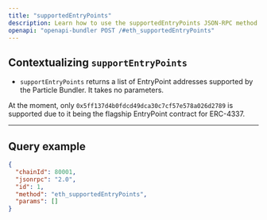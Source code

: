 ```yaml
---
title: "supportedEntryPoints"
description: Learn how to use the supportedEntryPoints JSON-RPC method.
openapi: "openapi-bundler POST /#eth_supportedEntryPoints"
---
```


## Contextualizing `supportEntryPoints`
  - `supportEntryPoints` returns a list of EntryPoint addresses supported by the Particle Bundler. It takes no parameters.

<Note>At the moment, only `0x5ff137d4b0fdcd49dca30c7cf57e578a026d2789` is supported due to it being the flagship EntryPoint contract for ERC-4337.</Note>

***

## Query example

```json JSON
{
  "chainId": 80001,
  "jsonrpc": "2.0",
  "id": 1,
  "method": "eth_supportedEntryPoints",
  "params": []
}
```